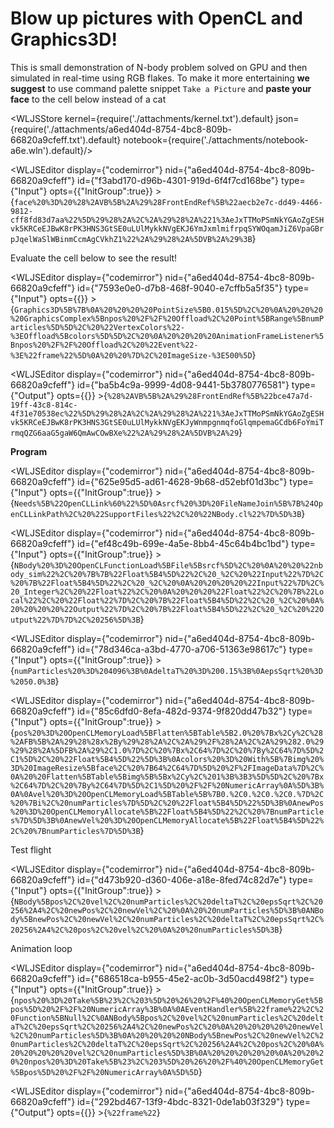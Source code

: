 # Blow up pictures with OpenCL and Graphics3D!
This is small demonstration of N-body problem solved on GPU and then simulated in real-time using RGB flakes. To make it more entertaining __we suggest__ to use command palette snippet `Take a Picture` and __paste your face__ to the cell below instead of a cat




<WLJSStore kernel={require('./attachments/kernel.txt').default} json={require('./attachments/a6ed404d-8754-4bc8-809b-66820a9cfeff.txt').default} notebook={require('./attachments/notebook-a6e.wln').default}/>




<WLJSEditor display={"codemirror"} nid={"a6ed404d-8754-4bc8-809b-66820a9cfeff"} id={"f3abd170-d96b-4301-919d-6f4f7cd168be"} type={"Input"} opts={{"InitGroup":true}} >{`face%20%3D%20%28%2AVB%5B%2A%29%28FrontEndRef%5B%22aecb2e7c-dd49-4466-9812-cff8fd83d7aa%22%5D%29%28%2A%2C%2A%29%28%2A%221%3AeJxTTMoPSmNkYGAoZgESHvk5KRCeEJBwK8rPK3HNS3GtSE0uLUlMykkNVgEKJ6YmJxmlmifrpqSYWOqamJiZ6VpaGBrpJqelWaSlWBinmCcmAgCVkhZ1%22%2A%29%28%2A%5DVB%2A%29%3B`}</WLJSEditor>

Evaluate the cell below to see the result!

<WLJSEditor display={"codemirror"} nid={"a6ed404d-8754-4bc8-809b-66820a9cfeff"} id={"7593e0e0-d7b8-468f-9040-e7cffb5a5f35"} type={"Input"} opts={{}} >{`Graphics3D%5B%7B%0A%20%20%20%20PointSize%5B0.015%5D%2C%20%0A%20%20%20%20GraphicsComplex%5Bnpos%20%2F%2F%20Offload%2C%20Point%5BRange%5BnumParticles%5D%5D%2C%20%22VertexColors%22-%3EOffload%5Bcolors%5D%5D%2C%20%0A%20%20%20%20AnimationFrameListener%5Bnpos%20%2F%2F%20Offload%2C%20%22Event%22-%3E%22frame%22%5D%0A%20%20%7D%2C%20ImageSize-%3E500%5D`}</WLJSEditor>

<WLJSEditor display={"codemirror"} nid={"a6ed404d-8754-4bc8-809b-66820a9cfeff"} id={"ba5b4c9a-9999-4d08-9441-5b3780776581"} type={"Output"} opts={{}} >{`%28%2AVB%5B%2A%29%28FrontEndRef%5B%22bce47a7d-19ff-43c8-814c-4f31e70538ec%22%5D%29%28%2A%2C%2A%29%28%2A%221%3AeJxTTMoPSmNkYGAoZgESHvk5KRCeEJBwK8rPK3HNS3GtSE0uLUlMykkNVgEKJyWnmpgnmqfoGlqmpemaGCdb6FoYmiTrmqQZG6aaG5gaW6QmAwCOwBXe%22%2A%29%28%2A%5DVB%2A%29`}</WLJSEditor>

__Program__

<WLJSEditor display={"codemirror"} nid={"a6ed404d-8754-4bc8-809b-66820a9cfeff"} id={"625e95d5-ad61-4628-9b68-d52ebf01d3bc"} type={"Input"} opts={{"InitGroup":true}} >{`Needs%5B%22OpenCLLink%60%22%5D%0Asrcf%20%3D%20FileNameJoin%5B%7B%24OpenCLLinkPath%2C%20%22SupportFiles%22%2C%20%22NBody.cl%22%7D%5D%3B`}</WLJSEditor>

<WLJSEditor display={"codemirror"} nid={"a6ed404d-8754-4bc8-809b-66820a9cfeff"} id={"ef48c49b-699e-4a5e-8bb4-45c64b4bc1bd"} type={"Input"} opts={{"InitGroup":true}} >{`NBody%20%3D%20OpenCLFunctionLoad%5BFile%5Bsrcf%5D%2C%20%0A%20%20%22nbody_sim%22%2C%20%7B%7B%22Float%5B4%5D%22%2C%20_%2C%20%22Input%22%7D%2C%20%7B%22Float%5B4%5D%22%2C%20_%2C%20%0A%20%20%20%20%22Input%22%7D%2C%20_Integer%2C%20%22Float%22%2C%20%0A%20%20%20%22Float%22%2C%20%7B%22Local%22%2C%20%22Float%22%7D%2C%20%7B%22Float%5B4%5D%22%2C%20_%2C%20%0A%20%20%20%20%22Output%22%7D%2C%20%7B%22Float%5B4%5D%22%2C%20_%2C%20%22Output%22%7D%7D%2C%20256%5D%3B`}</WLJSEditor>

<WLJSEditor display={"codemirror"} nid={"a6ed404d-8754-4bc8-809b-66820a9cfeff"} id={"78d346ca-a3bd-4770-a706-51363e98617c"} type={"Input"} opts={{"InitGroup":true}} >{`numParticles%20%3D%204096%3B%0AdeltaT%20%3D%200.15%3B%0AepsSqrt%20%3D%2050.0%3B`}</WLJSEditor>

<WLJSEditor display={"codemirror"} nid={"a6ed404d-8754-4bc8-809b-66820a9cfeff"} id={"85c6dfd0-8efa-482d-9374-9f820dd47b32"} type={"Input"} opts={{"InitGroup":true}} >{`pos%20%3D%20OpenCLMemoryLoad%5BFlatten%5BTable%5B2.0%20%7Bx%2Cy%2C%28%2AFB%5B%2A%29%28%28x%2By%29%28%2A%2C%2A%29%2F%28%2A%2C%2A%29%282.0%29%29%28%2A%5DFB%2A%29%2C1.0%7D%2C%20%7Bx%2C64%7D%2C%20%7By%2C64%7D%5D%2C1%5D%2C%20%22Float%5B4%5D%22%5D%3B%0Acolors%20%3D%20With%5B%7Bimg%20%3D%20ImageResize%5Bface%2C%20%7B64%2C64%7D%5D%20%2F%2FImageData%7D%2C%0A%20%20Flatten%5BTable%5Bimg%5B%5Bx%2Cy%2C%201%3B%3B3%5D%5D%2C%20%7Bx%2C64%7D%2C%20%7By%2C64%7D%5D%2C1%5D%20%2F%2F%20NumericArray%0A%5D%3B%0A%0Avel%20%3D%20OpenCLMemoryLoad%5BTable%5B%7B0.%2C0.%2C0.%2C0.%7D%2C%20%7Bi%2C%20numParticles%7D%5D%2C%20%22Float%5B4%5D%22%5D%3B%0AnewPos%20%3D%20OpenCLMemoryAllocate%5B%22Float%5B4%5D%22%2C%20%7BnumParticles%7D%5D%3B%0AnewVel%20%3D%20OpenCLMemoryAllocate%5B%22Float%5B4%5D%22%2C%20%7BnumParticles%7D%5D%3B`}</WLJSEditor>

Test flight

<WLJSEditor display={"codemirror"} nid={"a6ed404d-8754-4bc8-809b-66820a9cfeff"} id={"d473b920-d360-406e-a18e-8fed74c82d7e"} type={"Input"} opts={{"InitGroup":true}} >{`NBody%5Bpos%2C%20vel%2C%20numParticles%2C%20deltaT%2C%20epsSqrt%2C%20256%2A4%2C%20newPos%2C%20newVel%2C%20%0A%20%20numParticles%5D%3B%0ANBody%5BnewPos%2C%20newVel%2C%20numParticles%2C%20deltaT%2C%20epsSqrt%2C%20256%2A4%2C%20pos%2C%20vel%2C%20%0A%20%20numParticles%5D%3B`}</WLJSEditor>

Animation loop

<WLJSEditor display={"codemirror"} nid={"a6ed404d-8754-4bc8-809b-66820a9cfeff"} id={"686518ca-b955-45e2-ac0b-3d50acd498f2"} type={"Input"} opts={{"InitGroup":true}} >{`npos%20%3D%20Take%5B%23%2C%203%5D%20%26%20%2F%40%20OpenCLMemoryGet%5Bpos%5D%20%2F%2F%20NumericArray%3B%0A%0AEventHandler%5B%22frame%22%2C%20Function%5BNull%2C%0ANBody%5Bpos%2C%20vel%2C%20numParticles%2C%20deltaT%2C%20epsSqrt%2C%20256%2A4%2C%20newPos%2C%20%0A%20%20%20%20%20newVel%2C%20numParticles%5D%3B%0A%20%20%20%20NBody%5BnewPos%2C%20newVel%2C%20numParticles%2C%20deltaT%2C%20epsSqrt%2C%20256%2A4%2C%20pos%2C%20%0A%20%20%20%20%20vel%2C%20numParticles%5D%3B%0A%20%20%20%20%20%0A%20%20%20%20npos%20%3D%20Take%5B%23%2C%203%5D%20%26%20%2F%40%20OpenCLMemoryGet%5Bpos%5D%20%2F%2F%20NumericArray%0A%5D%5D`}</WLJSEditor>

<WLJSEditor display={"codemirror"} nid={"a6ed404d-8754-4bc8-809b-66820a9cfeff"} id={"292bd467-13f9-4bdc-8321-0de1ab03f329"} type={"Output"} opts={{}} >{`%22frame%22`}</WLJSEditor>